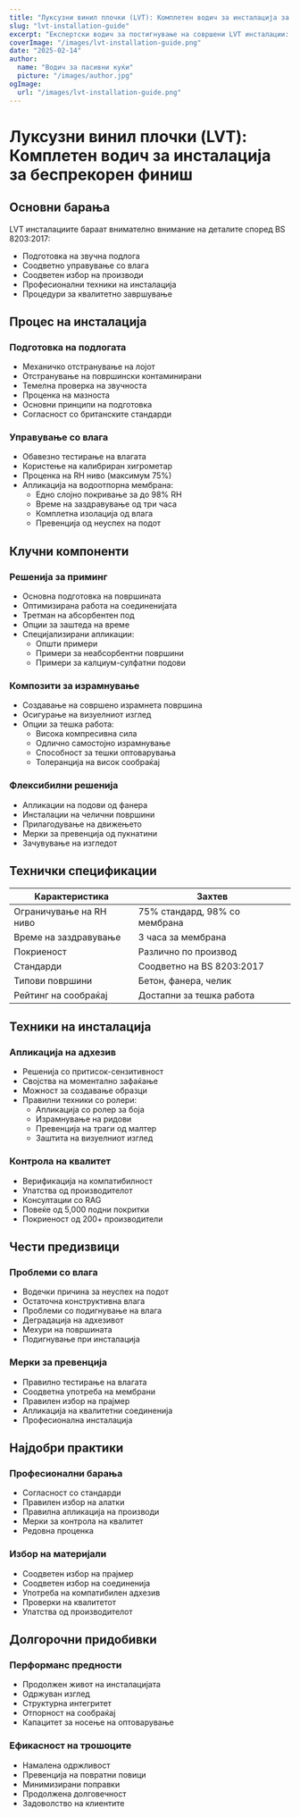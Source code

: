```yaml
---
title: "Луксузни винил плочки (LVT): Комплетен водич за инсталација за беспрекорен финиш"
slug: "lvt-installation-guide"
excerpt: "Експертски водич за постигнување на совршени LVT инсталации: од подготовка на подлогата до финалното завршување, следејќи ги стандардите BS 8203:2017 за долготрајни резултати."
coverImage: "/images/lvt-installation-guide.png"
date: "2025-02-14"
author:
  name: "Водич за пасивни куќи"
  picture: "/images/author.jpg"
ogImage:
  url: "/images/lvt-installation-guide.png"
---
```


# Луксузни винил плочки (LVT): Комплетен водич за инсталација за беспрекорен финиш

## Основни барања

LVT инсталациите бараат внимателно внимание на деталите според BS 8203:2017:

- Подготовка на звучна подлога
- Соодветно управување со влага
- Соодветен избор на производи
- Професионални техники на инсталација
- Процедури за квалитетно завршување

## Процес на инсталација

### Подготовка на подлогата
- Механичко отстранување на лојот
- Отстранување на површински контаминирани
- Темелна проверка на звучноста
- Проценка на мазноста
- Основни принципи на подготовка
- Согласност со британските стандарди

### Управување со влага
- Обавезно тестирање на влагата
- Користење на калибриран хигрометар
- Проценка на RH ниво (максимум 75%)
- Апликација на водоотпорна мембрана:
  - Едно слојно покривање за до 98% RH
  - Време на заздравување од три часа
  - Комплетна изолација од влага
  - Превенција од неуспех на подот

## Клучни компоненти

### Решенија за приминг
- Основна подготовка на површината
- Оптимизирана работа на соединенијата
- Третман на абсорбентен под
- Опции за заштеда на време
- Специјализирани апликации:
  - Општи примери
  - Примери за неабсорбентни површини
  - Примери за калциум-сулфатни подови

### Композити за израмнување
- Создавање на совршено израмнета површина
- Осигурање на визуелниот изглед
- Опции за тешка работа:
  - Висока компресивна сила
  - Одлично самостојно израмнување
  - Способност за тешки оптоварувања
  - Толеранција на висок сообраќај

### Флексибилни решенија
- Апликации на подови од фанера
- Инсталации на челични површини
- Прилагодување на движењето
- Мерки за превенција од пукнатини
- Зачувување на изгледот

## Технички спецификации

| Карактеристика | Захтев |
|----------------|--------|
| Ограничување на RH ниво | 75% стандард, 98% со мембрана |
| Време на заздравување | 3 часа за мембрана |
| Покриеност | Различно по производ |
| Стандарди | Соодветно на BS 8203:2017 |
| Типови површини | Бетон, фанера, челик |
| Рейтинг на сообраќај | Достапни за тешка работа |

## Техники на инсталација

### Апликација на адхезив
- Решенија со притисок-сензитивност
- Својства на моментално зафаќање
- Можност за создавање образци
- Правилни техники со ролери:
  - Апликација со ролер за боја
  - Израмнување на ридови
  - Превенција на траги од малтер
  - Заштита на визуелниот изглед

### Контрола на квалитет
- Верификација на компатибилност
- Упатства од производителот
- Консултации со RAG
- Повеќе од 5,000 подни покритки
- Покриеност од 200+ производители

## Чести предизвици

### Проблеми со влага
- Водечки причина за неуспех на подот
- Остаточна конструктивна влага
- Проблеми со подигнување на влага
- Деградација на адхезивот
- Мехури на површината
- Подигнување при инсталација

### Мерки за превенција
- Правилно тестирање на влагата
- Соодветна употреба на мембрани
- Правилен избор на прајмер
- Апликација на квалитетни соединенија
- Професионална инсталација

## Најдобри практики

### Професионални барања
- Согласност со стандарди
- Правилен избор на алатки
- Правилна апликација на производи
- Мерки за контрола на квалитет
- Редовна проценка

### Избор на материјали
- Соодветен избор на прајмер
- Соодветен избор на соединенија
- Употреба на компатибилен адхезив
- Проверки на квалитетот
- Упатства од производителот

## Долгорочни придобивки

### Перформанс предности
- Продолжен живот на инсталацијата
- Одржуван изглед
- Структурна интегритет
- Отпорност на сообраќај
- Капацитет за носење на оптоварување

### Ефикасност на трошоците
- Намалена одржливост
- Превенција на повратни повици
- Минимизирани поправки
- Продолжена долговечност
- Задоволство на клиентите